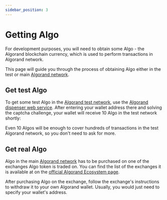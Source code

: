 ```yaml
---
sidebar_position: 3
---
```




# Getting Algo

For development purposes, you will need to obtain some Algo - the Algorand blockchain currency,
which is used to perform transactions in Algorand network.

This page will guide you through the process of obtaining Algo either in the test or main [Algorand network](/docs/concepts/algorand#networks).


## Get test Algo

To get some test Algo in the [Algorand test network](/docs/concepts/algorand#networks), use the [Algorand dispenser web service](https://bank.testnet.algorand.network/).
After entering your wallet address there and solving the captcha challenge, your wallet will receive 10 Algo
in the test network shortly:

<CenteredImage alt="Algo transaction" src="/img/algorand-wallet-algo-dispenser.png" width={392}/>

Even 10 Algos will be enough to cover hundreds of transactions in the test Algorand network, so you
don't need to ask for more.


## Get real Algo

Algo in the main [Algorand network](/docs/concepts/algorand#networks) has to be purchased on one of
the exchanges Algo token is traded on. You can find the list of the exchanges it is available at on
the [official Algorand Ecosystem page](https://algorand.foundation/governance/the-algo-ecosystem).

After purchasing Algo on the exchange, follow the exchange's instructions to withdraw it to your own
Algorand wallet. Usually, you would just need to specify your wallet's address.
